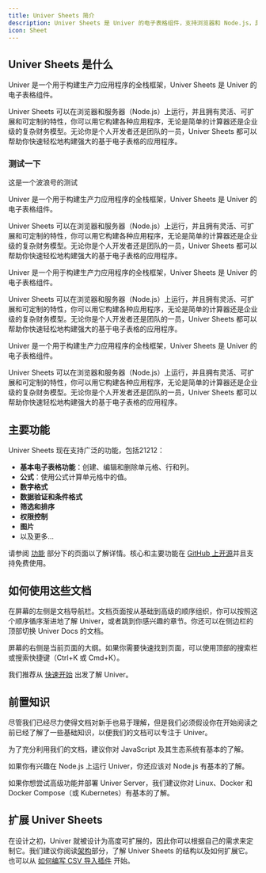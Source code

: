 ```yaml
---
title: Univer Sheets 简介
description: Univer Sheets 是 Univer 的电子表格组件，支持浏览器和 Node.js，具有灵活、可扩展和可定制的特性。
icon: Sheet
---
```


## Univer Sheets 是什么

Univer 是一个用于构建生产力应用程序的全栈框架，Univer Sheets 是 Univer 的电子表格组件。

Univer Sheets 可以在浏览器和服务器（Node.js）上运行，并且拥有灵活、可扩展和可定制的特性，你可以用它构建各种应用程序，无论是简单的计算器还是企业级的复杂财务模型。无论你是个人开发者还是团队的一员，Univer Sheets 都可以帮助你快速轻松地构建强大的基于电子表格的应用程序。

### 测试一下
这是一个波浪号的测试

Univer 是一个用于构建生产力应用程序的全栈框架，Univer Sheets 是 Univer 的电子表格组件。

Univer Sheets 可以在浏览器和服务器（Node.js）上运行，并且拥有灵活、可扩展和可定制的特性，你可以用它构建各种应用程序，无论是简单的计算器还是企业级的复杂财务模型。无论你是个人开发者还是团队的一员，Univer Sheets 都可以帮助你快速轻松地构建强大的基于电子表格的应用程序。

Univer 是一个用于构建生产力应用程序的全栈框架，Univer Sheets 是 Univer 的电子表格组件。

Univer Sheets 可以在浏览器和服务器（Node.js）上运行，并且拥有灵活、可扩展和可定制的特性，你可以用它构建各种应用程序，无论是简单的计算器还是企业级的复杂财务模型。无论你是个人开发者还是团队的一员，Univer Sheets 都可以帮助你快速轻松地构建强大的基于电子表格的应用程序。

Univer 是一个用于构建生产力应用程序的全栈框架，Univer Sheets 是 Univer 的电子表格组件。

Univer Sheets 可以在浏览器和服务器（Node.js）上运行，并且拥有灵活、可扩展和可定制的特性，你可以用它构建各种应用程序，无论是简单的计算器还是企业级的复杂财务模型。无论你是个人开发者还是团队的一员，Univer Sheets 都可以帮助你快速轻松地构建强大的基于电子表格的应用程序。

## 主要功能

Univer Sheets 现在支持广泛的功能，包括21212：

- **基本电子表格功能**：创建、编辑和删除单元格、行和列。
- **公式**：使用公式计算单元格中的值。
- **数字格式**
- **数据验证和条件格式**
- **筛选和排序**
- **权限控制**
- **图片**
- 以及更多...

请参阅 [功能](/) 部分下的页面以了解详情。核心和主要功能在 [GitHub 上开源](https://github.com/dream-num/univer)并且支持免费使用。

## 如何使用这些文档

在屏幕的左侧是文档导航栏。文档页面按从基础到高级的顺序组织，你可以按照这个顺序循序渐进地了解 Univer，或者跳到你感兴趣的章节。你还可以在侧边栏的顶部切换 Univer Docs 的文档。

屏幕的右侧是当前页面的大纲。如果你需要快速找到页面，可以使用顶部的搜索栏或搜索快捷键（Ctrl+K 或 Cmd+K）。

我们推荐从 [快速开始]() 出发了解 Univer。

## 前置知识

尽管我们已经尽力使得文档对新手也易于理解，但是我们必须假设你在开始阅读之前已经了解了一些基础知识，以便我们的文档可以专注于 Univer。

为了充分利用我们的文档，建议你对 JavaScript 及其生态系统有基本的了解。

如果你有兴趣在 Node.js 上运行 Univer，你还应该对 Node.js 有基本的了解。

如果你想尝试高级功能并部署 Univer Server，我们建议你对 Linux、Docker 和 Docker Compose（或 Kubernetes）有基本的了解。

## 扩展 Univer Sheets

在设计之初，Univer 就被设计为高度可扩展的，因此你可以根据自己的需求来定制它。我们建议你阅读[架构](/)部分，了解 Univer Sheets 的结构以及如何扩展它。也可以从 [如何编写 CSV 导入插件](/) 开始。
